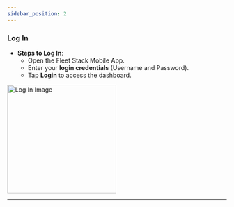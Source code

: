 ```yaml
---
sidebar_position: 2
---
```


### Log In

- **Steps to Log In**:
  - Open the Fleet Stack Mobile App.
  - Enter your **login credentials** (Username and Password).
  - Tap **Login** to access the dashboard.

<img src="/assets/guide-images/Login.png" alt="Log In Image" width="250" />

---

